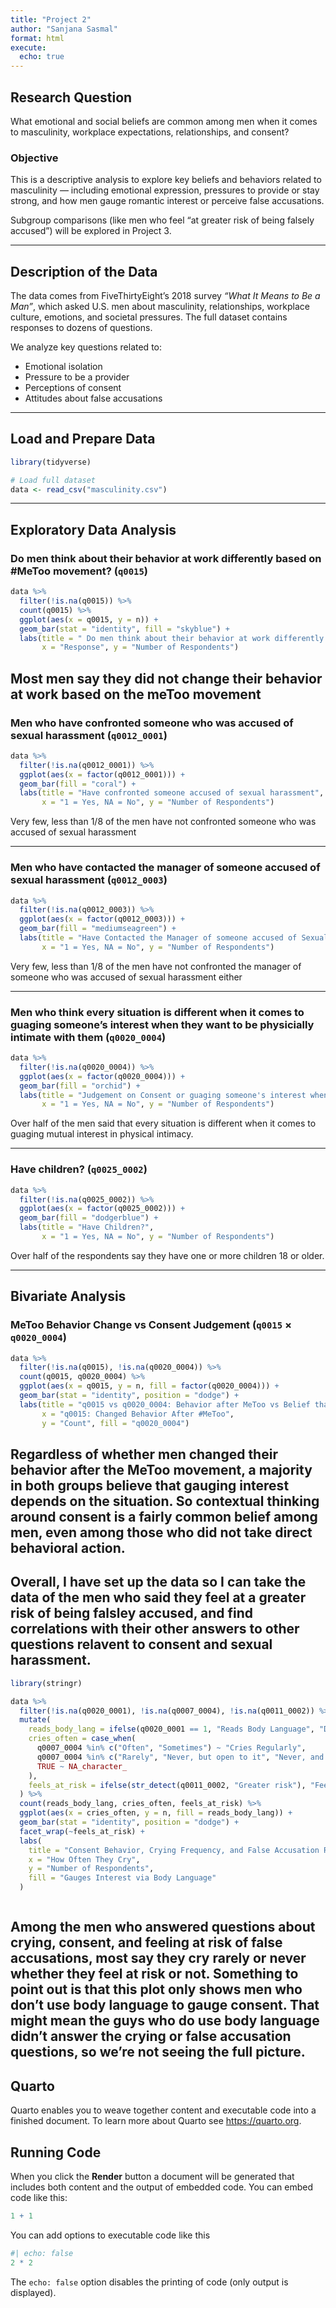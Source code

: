 ```yaml
---
title: "Project 2"
author: "Sanjana Sasmal"
format: html
execute:
  echo: true
---
```


## Research Question

What emotional and social beliefs are common among men when it comes to masculinity, workplace expectations, relationships, and consent?

### Objective

This is a descriptive analysis to explore key beliefs and behaviors related to masculinity — including emotional expression, pressures to provide or stay strong, and how men gauge romantic interest or perceive false accusations.

Subgroup comparisons (like men who feel “at greater risk of being falsely accused”) will be explored in Project 3.

------------------------------------------------------------------------

## Description of the Data

The data comes from FiveThirtyEight’s 2018 survey *“What It Means to Be a Man”*, which asked U.S. men about masculinity, relationships, workplace culture, emotions, and societal pressures. The full dataset contains responses to dozens of questions.

We analyze key questions related to:

-   Emotional isolation
-   Pressure to be a provider
-   Perceptions of consent
-   Attitudes about false accusations

------------------------------------------------------------------------

## Load and Prepare Data

```r
library(tidyverse)

# Load full dataset
data <- read_csv("masculinity.csv")
```

------------------------------------------------------------------------

## Exploratory Data Analysis

### Do men think about their behavior at work differently based on #MeToo movement? (`q0015`)

```r
data %>%
  filter(!is.na(q0015)) %>%
  count(q0015) %>%
  ggplot(aes(x = q0015, y = n)) +
  geom_bar(stat = "identity", fill = "skyblue") +
  labs(title = " Do men think about their behavior at work differently based on the MeToo movement?",
       x = "Response", y = "Number of Respondents")
```

## Most men say they did not change their behavior at work based on the meToo movement

### Men who have confronted someone who was accused of sexual harassment (`q0012_0001`)

```r
data %>%
  filter(!is.na(q0012_0001)) %>%
  ggplot(aes(x = factor(q0012_0001))) +
  geom_bar(fill = "coral") +
  labs(title = "Have confronted someone accused of sexual harassment",
       x = "1 = Yes, NA = No", y = "Number of Respondents")
```

Very few, less than 1/8 of the men have not confronted someone who was accused of sexual harassment

------------------------------------------------------------------------

### Men who have contacted the manager of someone accused of sexual harassment (`q0012_0003`)

```r
data %>%
  filter(!is.na(q0012_0003)) %>%
  ggplot(aes(x = factor(q0012_0003))) +
  geom_bar(fill = "mediumseagreen") +
  labs(title = "Have Contacted the Manager of someone accused of Sexual harassment",
       x = "1 = Yes, NA = No", y = "Number of Respondents")
```

Very few, less than 1/8 of the men have not confronted the manager of someone who was accused of sexual harassment either

------------------------------------------------------------------------

### Men who think every situation is different when it comes to guaging someone's interest when they want to be physicially intimate with them (`q0020_0004`)

```r
data %>%
  filter(!is.na(q0020_0004)) %>%
  ggplot(aes(x = factor(q0020_0004))) +
  geom_bar(fill = "orchid") +
  labs(title = "Judgement on Consent or guaging someone's interest when wanting to be physically intimate",
       x = "1 = Yes, NA = No", y = "Number of Respondents")
```

Over half of the men said that every situation is different when it comes to guaging mutual interest in physical intimacy.

------------------------------------------------------------------------

### Have children? (`q0025_0002`)

```r
data %>%
  filter(!is.na(q0025_0002)) %>%
  ggplot(aes(x = factor(q0025_0002))) +
  geom_bar(fill = "dodgerblue") +
  labs(title = "Have Children?",
       x = "1 = Yes, NA = No", y = "Number of Respondents")
```

Over half of the respondents say they have one or more children 18 or older.

------------------------------------------------------------------------

## Bivariate Analysis

### MeToo Behavior Change vs Consent Judgement (`q0015` × `q0020_0004`)

```r
data %>%
  filter(!is.na(q0015), !is.na(q0020_0004)) %>%
  count(q0015, q0020_0004) %>%
  ggplot(aes(x = q0015, y = n, fill = factor(q0020_0004))) +
  geom_bar(stat = "identity", position = "dodge") +
  labs(title = "q0015 vs q0020_0004: Behavior after MeToo vs Belief that every situation is different when guaging interest in physical intimacy",
       x = "q0015: Changed Behavior After #MeToo",
       y = "Count", fill = "q0020_0004")
```

## Regardless of whether men changed their behavior after the MeToo movement, a majority in both groups believe that gauging interest depends on the situation. So contextual thinking around consent is a fairly common belief among men, even among those who did not take direct behavioral action.

## Overall, I have set up the data so I can take the data of the men who said they feel at a greater risk of being falsley accused, and find correlations with their other answers to other questions relavent to consent and sexual harassment.

```r
library(stringr)

data %>%
  filter(!is.na(q0020_0001), !is.na(q0007_0004), !is.na(q0011_0002)) %>%
  mutate(
    reads_body_lang = ifelse(q0020_0001 == 1, "Reads Body Language", "Does Not"),
    cries_often = case_when(
      q0007_0004 %in% c("Often", "Sometimes") ~ "Cries Regularly",
      q0007_0004 %in% c("Rarely", "Never, but open to it", "Never, and not open to it") ~ "Rarely or Never",
      TRUE ~ NA_character_
    ),
    feels_at_risk = ifelse(str_detect(q0011_0002, "Greater risk"), "Feels at Risk", "Does Not Feel at Risk")
  ) %>%
  count(reads_body_lang, cries_often, feels_at_risk) %>%
  ggplot(aes(x = cries_often, y = n, fill = reads_body_lang)) +
  geom_bar(stat = "identity", position = "dodge") +
  facet_wrap(~feels_at_risk) +
  labs(
    title = "Consent Behavior, Crying Frequency, and False Accusation Risk",
    x = "How Often They Cry",
    y = "Number of Respondents",
    fill = "Gauges Interest via Body Language"
  )



```

## Among the men who answered questions about crying, consent, and feeling at risk of false accusations, most say they cry rarely or never whether they feel at risk or not. Something to point out is that this plot only shows men who don’t use body language to gauge consent. That might mean the guys who do use body language didn’t answer the crying or false accusation questions, so we’re not seeing the full picture.

## Quarto

Quarto enables you to weave together content and executable code into a finished document. To learn more about Quarto see <https://quarto.org>.

## Running Code

When you click the **Render** button a document will be generated that includes both content and the output of embedded code. You can embed code like this:

```r
1 + 1
```

You can add options to executable code like this

```r
#| echo: false
2 * 2
```

The `echo: false` option disables the printing of code (only output is displayed).
